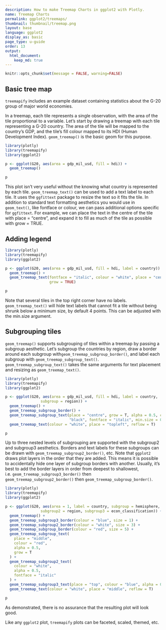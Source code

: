 ```yaml
---
description: How to make Treemap Charts in ggplot2 with Plotly.
name: Treemap Charts
permalink: ggplot2/treemaps/
thumbnail: thumbnail/treemap.png
layout: base
language: ggplot2
display_as: basic
page_type: u-guide
order: 13
output:
  html_document:
    keep_md: true
---
```


```r
knitr::opts_chunk$set(message = FALSE, warning=FALSE)
```

## Basic tree map

`treemapify` includes an example dataset containing statistics about the G-20 group of major world economies.

In a treemap, each tile represents a single observation, with the area of the tile proportional to a variable. Let’s start by drawing a treemap with each tile representing a G-20 country. The area of the tile will be mapped to the country’s GDP, and the tile’s fill colour mapped to its HDI (Human Development Index). `geom_treemap()` is the basic geom for this purpose.


```r
library(plotly)
library(treemapify)
library(ggplot2)

p <- ggplot(G20, aes(area = gdp_mil_usd, fill = hdi)) +
  geom_treemap()

p
```

This plot isn’t very useful without the knowing what country is represented by each tile. `geom_treemap_text()` can be used to add a text label to each tile. It uses the `ggfittext` package to resize the text so it fits the tile. In addition to standard text formatting aesthetics you would use in `geom_text()`, like fontface or colour, we can pass additional options specific for `ggfittext`. For example, we can place the text in the centre of the tile with place = "centre", and expand it to fill as much of the tile as possible with grow = TRUE.


<!--------------------- EXAMPLE BREAK ------------------------->

## Adding legend


```r
library(plotly)
library(treemapify)
library(ggplot2)

p <- ggplot(G20, aes(area = gdp_mil_usd, fill = hdi, label = country)) +
  geom_treemap() +
  geom_treemap_text(fontface = "italic", colour = "white", place = "centre",
                    grow = TRUE)

p
```

Note that several tiles in the top right corner have no labels. `geom_treemap_text()` will hide text labels that cannot fit a tile without being shrunk below a minimum size, by default 4 points. This can be adjusted with the min.size argument.


<!--------------------- EXAMPLE BREAK ------------------------->

## Subgrouping tiles

`geom_treemap()` supports subgrouping of tiles within a treemap by passing a subgroup aesthetic. Let’s subgroup the countries by region, draw a border around each subgroup with` geom_treemap_subgroup_border()`, and label each subgroup with `geom_treemap_subgroup_text()`. `geom_treemap_subgroup_text()` takes the same arguments for text placement and resizing as `geom_treemap_text()`.

```r
library(plotly)
library(treemapify)
library(ggplot2)

p <- ggplot(G20, aes(area = gdp_mil_usd, fill = hdi, label = country,
                subgroup = region)) +
  geom_treemap() +
  geom_treemap_subgroup_border() +
  geom_treemap_subgroup_text(place = "centre", grow = T, alpha = 0.5, colour =
                             "black", fontface = "italic", min.size = 0) +
  geom_treemap_text(colour = "white", place = "topleft", reflow = T)

p
```
Up to three nested levels of subgrouping are supported with the subgroup2 and subgroup3 aesthetics. Borders and text labels for these subgroups can be drawn with `geom_treemap_subgroup2_border()`, etc. Note that `ggplot2` draws plot layers in the order that they are added. This means it is possible to accidentally hide one layer of subgroup borders with another. Usually, it’s best to add the border layers in order from deepest to shallowest, i.e. `geom_treemap_subgroup3_border()` then `geom_treemap_subgroup2_border()` then `geom_treemap_subgroup_border()`.


```r
library(plotly)
library(treemapify)
library(ggplot2)

p <- ggplot(G20, aes(area = 1, label = country, subgroup = hemisphere,
                subgroup2 = region, subgroup3 = econ_classification)) +
  geom_treemap() +
  geom_treemap_subgroup3_border(colour = "blue", size = 1) +
  geom_treemap_subgroup2_border(colour = "white", size = 3) +
  geom_treemap_subgroup_border(colour = "red", size = 5) +
  geom_treemap_subgroup_text(
    place = "middle",
    colour = "red",
    alpha = 0.5,
    grow = T
  ) +
  geom_treemap_subgroup2_text(
    colour = "white",
    alpha = 0.5,
    fontface = "italic"
  ) +
  geom_treemap_subgroup3_text(place = "top", colour = "blue", alpha = 0.5) +
  geom_treemap_text(colour = "white", place = "middle", reflow = T)

p
```

As demonstrated, there is no assurance that the resulting plot will look good.

Like any `ggplot2` plot, `treemapify` plots can be faceted, scaled, themed, etc.

<!--------------------- EXAMPLE BREAK ------------------------->
